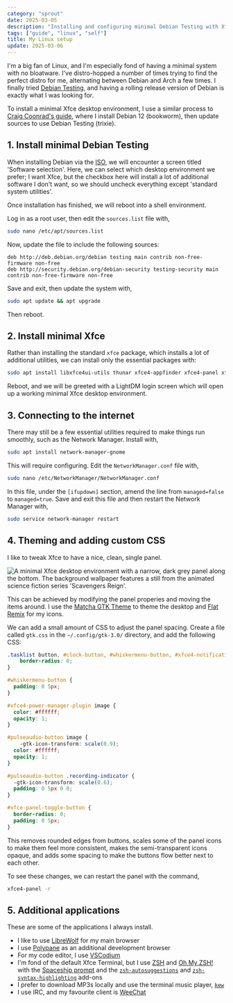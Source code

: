 ```yaml
---
category: "sprout"
date: 2025-03-05
description: "Installing and configuring minimal Debian Testing with Xfce"
tags: ["guide", "linux", "self"]
title: My Linux setup
update: 2025-03-06
---
```


I'm a big fan of Linux, and I'm especially fond of having a minimal system with no bloatware. I've distro-hopped a number of times trying to find the perfect distro for me, alternating between Debian and Arch a few times. I finally tried [Debian Testing](https://wiki.debian.org/DebianTesting), and having a rolling release version of Debian is exactly what I was looking for.

To install a minimal Xfce desktop environment, I use a similar process to [Craig Coonrad's guide](https://github.com/coonrad/Debian-Xfce4-Minimal-Install), where I install Debian 12 (bookworm), then update sources to use Debian Testing (trixie).

## 1. Install minimal Debian Testing

When installing Debian via the [ISO](https://www.debian.org/releases/bookworm/debian-installer/), we will encounter a screen titled 'Software selection'. Here, we can select which desktop environment we prefer; I want Xfce, but the checkbox here will install a lot of additional software I don't want, so we should uncheck everything except 'standard system utilities'.

Once installation has finished, we will reboot into a shell environment.

Log in as a root user, then edit the `sources.list` file with,

```sh
sudo nano /etc/apt/sources.list
```

Now, update the file to include the following sources:

```
deb http://deb.debian.org/debian testing main contrib non-free-firmware non-free
deb http://security.debian.org/debian-security testing-security main contrib non-free-firmware non-free
```

Save and exit, then update the system with,

```sh
sudo apt update && apt upgrade
```

Then reboot.

## 2. Install minimal Xfce

Rather than installing the standard `xfce` package, which installs a lot of additional utilities, we can install only the essential packages with:

```sh
sudo apt install libxfce4ui-utils thunar xfce4-appfinder xfce4-panel xfce4-session xfce4-settings xfce4-terminal xfconf xfdesktop4 xfwm4
```

Reboot, and we will be greeted with a LightDM login screen which will open up a working minimal Xfce desktop environment.

## 3. Connecting to the internet

There may still be a few essential utilities required to make things run smoothly, such as the Network Manager. Install with,

```sh
sudo apt install network-manager-gnome
```

This will require configuring. Edit the `NetworkManager.conf` file with,

```sh
sudo nano /etc/NetworkManager/NetworkManager.conf
```

In this file, under the `[ifupdown]` section, amend the line from `managed=false` to `managed=true`. Save and exit this file and then restart the Network Manager with,

```sh
sudo service network-manager restart
```

## 4. Theming and adding custom CSS

I like to tweak Xfce to have a nice, clean, single panel.

<Image src={DesktopImg} alt="A minimal Xfce desktop environment with a narrow, dark grey panel along the bottom. The background wallpaper features a still from the animated science fiction series 'Scavengers Reign'." class="greyscale" />

This can be achieved by modifying the panel properies and moving the items around. I use the [Matcha GTK Theme](https://github.com/vinceliuice/Matcha-gtk-theme) to theme the desktop and [Flat Remix](https://github.com/daniruiz/Flat-Remix) for my icons.

We can add a small amount of CSS to adjust the panel spacing. Create a file called `gtk.css` in the `~/.config/gtk-3.0/` directory, and add the following CSS:

```css
.tasklist button, #clock-button, #whiskermenu-button, #xfce4-notification-plugin, #xfce4-power-manager-plugin, #pulseaudio-button {
	border-radius: 0;
}

#whiskermenu-button {
  padding: 0 5px;
}

#xfce4-power-manager-plugin image {
  color: #ffffff;
  opacity: 1;
}

#pulseaudio-button image {
	-gtk-icon-transform: scale(0.9);
  color: #ffffff;
  opacity: 1;
}

#pulseaudio-button .recording-indicator {
  -gtk-icon-transform: scale(0.6);
  padding: 0 5px 0 0;
}

#xfce-panel-toggle-button {
  border-radius: 0;
  padding: 0 5px;
}
```
 
This removes rounded edges from buttons, scales some of the panel icons to make them feel more consistent, makes the semi-transparent icons opaque, and adds some spacing to make the buttons flow better next to each other.

To see these changes, we can restart the panel with the command,

```sh
xfce4-panel -r
```

## 5. Additional applications

These are some of the applications I always install.

- I like to use [LibreWolf](https://librewolf.net/installation/debian/) for my main browser
- I use [Polypane](https://polypane.app/download/) as an additional development browser
- For my code editor, I use [VSCodium](https://vscodium.com/#install-on-debian-ubuntu-deb-package)
- I'm fond of the default Xfce Terminal, but I use [ZSH](https://github.com/ohmyzsh/ohmyzsh/wiki/Installing-ZSH#install-and-set-up-zsh-as-default) and [Oh My ZSH!](https://github.com/ohmyzsh/ohmyzsh?tab=readme-ov-file#basic-installation) with the [Spaceship prompt](https://github.com/spaceship-prompt/spaceship-prompt?tab=readme-ov-file#-installation) and the [`zsh-autosuggestions`](https://github.com/zsh-users/zsh-autosuggestions/blob/master/INSTALL.md) and [`zsh-syntax-highlighting`](https://github.com/zsh-users/zsh-syntax-highlighting/blob/master/INSTALL.md) add-ons
- I prefer to download MP3s locally and use the terminal music player, [`kew`](https://github.com/ravachol/kew?tab=readme-ov-file#installing)
- I use IRC, and my favourite client is [WeeChat](https://weechat.org/download/debian/)
